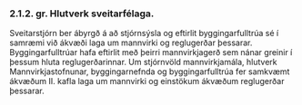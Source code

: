 ### 2.1.2. gr. Hlutverk sveitarfélaga.

Sveitarstjórn ber ábyrgð á að stjórnsýsla og eftirlit byggingarfulltrúa sé í samræmi við ákvæði laga um
mannvirki og reglugerðar þessarar. Byggingarfulltrúar hafa eftirlit með þeirri mannvirkjagerð sem nánar
greinir í þessum hluta reglugerðarinnar. Um stjórnvöld mannvirkjamála, hlutverk Mannvirkjastofnunar,
byggingarnefnda og byggingarfulltrúa fer samkvæmt ákvæðum II. kafla laga um mannvirki og einstökum
ákvæðum reglugerðar þessarar.

